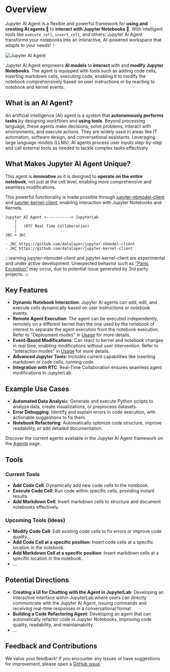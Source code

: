 <!--
  ~ Copyright (c) 2023-2024 Datalayer, Inc.
  ~
  ~ BSD 3-Clause License
-->

# Overview

Jupyter AI Agent is a flexible and powerful framework for **using and creating AI agents 🤖** to **interact with Jupyter Notebooks 📓**. 
With intelligent tools like `execute_cell`, `insert_cell`, and others, Jupyter AI Agent transforms your notebooks into an interactive, AI-powered workspace that adapts to your needs! ✨

![Jupyter AI Agent](https://assets.datalayer.tech/jupyter-ai-agent/ai-agent-prompt-demo-terminal.gif)

Jupyter AI Agent empowers **AI models** to **interact** with and **modify Jupyter Notebooks**. The agent is equipped with tools such as adding code cells, inserting markdown cells, executing code, enabling it to modify the notebook comprehensively based on user instructions or by reacting to notebook and kernel events.

## What is an AI Agent?

An artificial intelligence (AI) agent is a system that **autonomously performs tasks** by designing workflows and **using tools**. 
Beyond processing language, these agents make decisions, solve problems, interact with environments, and execute actions. 
They are widely used in areas like IT automation, software design, and conversational assistants. 
Leveraging large language models (LLMs), AI agents process user inputs step-by-step and call external tools as needed to tackle 
complex tasks effectively.

## What Makes Jupyter AI Agent Unique?

This agent is **innovative** as it is designed to **operate on the entire notebook**, not just at the cell level, enabling more comprehensive and seamless modifications.

This powerful functionality is made possible through [jupyter-nbmodel-client](https://github.com/datalayer/jupyter-nbmodel-client) and [jupyter-kernel-client](https://github.com/datalayer/jupyter-kernel-client), enabling interaction with Jupyter Notebooks and Kernels.

```
Jupyter AI Agent <-----------> JupyterLab
    |
    |   (RTC Real Time Collaboration)
    |
JNC + JKC

- JNC https://github.com/datalayer/jupyter-nbmodel-client
- JKC https://github.com/datalayer/jupyter-kernel-client
```

:::warning
jupyter-nbmodel-client and jupyter-kernel-client are experimental and under active development.
Unexpected behavior such as ["Panic Exception"](https://github.com/datalayer/jupyter-nbmodel-client/issues/12) may occur, due to potential issue generated by 3rd party projects.
:::

## Key Features

- **Dynamic Notebook Interaction**: Jupyter AI agents can add, edit, and execute cells dynamically based on user instructions or notebook events.
- **Remote Agent Execution**: The agent can be executed independently, remotely on a different kernel than the one used by the notebook of interest to separate the agent execution from the notebook execution. Refer to "Deployment modes" in [Usage](/docs/Usage/) for more details.
- **Event-Based Modifications**: Can react to kernel and notebook changes in real time, enabling modifications without user intervention. Refer to "Interaction modes" in [Usage](/docs/Usage/) for more details.
- **Advanced Jupyter Tools**: Includes current capabilities like inserting markdown or code cells, running code.
- **Integration with RTC**: Real-Time Collaboration ensures seamless agent modifications in JupyterLab.

## Example Use Cases

- **Automated Data Analysi**s: Generate and execute Python scripts to analyze data, create visualizations, or preprocess datasets.
- **Error Debugging**: Identify and explain errors in code execution, with actionable suggestions to fix them.
- **Notebook Refactoring**: Automatically optimize code structure, improve readability, or add detailed documentation.

Discover the current agents available in the Jupyter AI Agent framework on the [Agents](/docs/Agents/) page.

## Tools

### Current Tools

- **Add Code Cell**: Dynamically add new code cells to the notebook.
- **Execute Code Cell**: Run code within specific cells, providing instant results.
- **Add Markdown Cell**: Insert markdown cells to structure and document notebooks effectively.

### Upcoming Tools (Ideas)

- **Modify Code Cell**: Edit existing code cells to fix errors or improve code quality.
- **Add Code Cell at a specific position**: Insert code cells at a specific location in the notebook.
- **Add Markdown Cell at a specific position**: Insert markdown cells at a specific location in the notebook.
- ...

## Potential Directions
- **Creating a UI for Chatting with the Agent in JupyterLab**: Developing an interactive interface within JupyterLab 
where users can directly communicate with the Jupyter AI Agent, issuing commands and receiving real-time responses 
in a conversational format.
- **Building a Code Refactoring Agent**: Developing an agent that can automatically refactor code in Jupyter Notebooks,
improving code quality, readability, and maintainability.
- ...

## Feedback and Contributions

We value your feedback! If you encounter any issues or have suggestions for improvement, please open a [GitHub issue](https://github.com/datalayer/jupyter-ai-agent/issues).